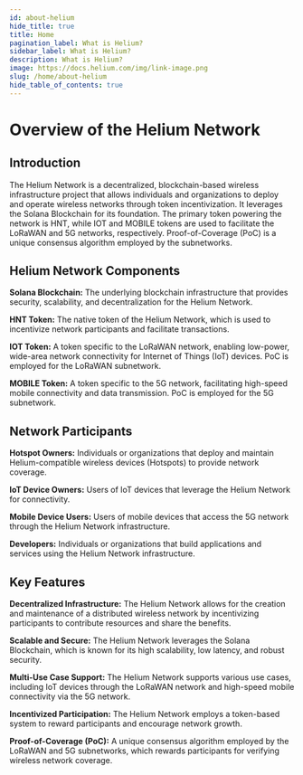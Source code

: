 ```yaml
---
id: about-helium
hide_title: true
title: Home
pagination_label: What is Helium?
sidebar_label: What is Helium?
description: What is Helium?
image: https://docs.helium.com/img/link-image.png
slug: /home/about-helium
hide_table_of_contents: true
---
```



# Overview of the Helium Network

## Introduction

The Helium Network is a decentralized, blockchain-based wireless infrastructure project that allows
individuals and organizations to deploy and operate wireless networks through token incentivization.
It leverages the Solana Blockchain for its foundation. The primary token powering the network is
HNT, while IOT and MOBILE tokens are used to facilitate the LoRaWAN and 5G networks, respectively.
Proof-of-Coverage (PoC) is a unique consensus algorithm employed by the subnetworks.

## Helium Network Components

**Solana Blockchain:** The underlying blockchain infrastructure that provides security, scalability,
and decentralization for the Helium Network.

**HNT Token:** The native token of the Helium Network, which is used to incentivize network
participants and facilitate transactions.

**IOT Token:** A token specific to the LoRaWAN network, enabling low-power, wide-area network
connectivity for Internet of Things (IoT) devices. PoC is employed for the LoRaWAN subnetwork.

**MOBILE Token:** A token specific to the 5G network, facilitating high-speed mobile connectivity
and data transmission. PoC is employed for the 5G subnetwork.

## Network Participants

**Hotspot Owners:** Individuals or organizations that deploy and maintain Helium-compatible wireless
devices (Hotspots) to provide network coverage.

**IoT Device Owners:** Users of IoT devices that leverage the Helium Network for connectivity.

**Mobile Device Users:** Users of mobile devices that access the 5G network through the Helium
Network infrastructure.

**Developers:** Individuals or organizations that build applications and services using the Helium
Network infrastructure.

## Key Features

**Decentralized Infrastructure:** The Helium Network allows for the creation and maintenance of a
distributed wireless network by incentivizing participants to contribute resources and share the
benefits.

**Scalable and Secure:** The Helium Network leverages the Solana Blockchain, which is known for its high
scalability, low latency, and robust security.

**Multi-Use Case Support:** The Helium Network supports various use cases, including IoT devices
through the LoRaWAN network and high-speed mobile connectivity via the 5G network.

**Incentivized Participation:** The Helium Network employs a token-based system to reward
participants and encourage network growth.

**Proof-of-Coverage (PoC):** A unique consensus algorithm employed by the LoRaWAN and 5G
subnetworks, which rewards participants for verifying wireless network coverage.
